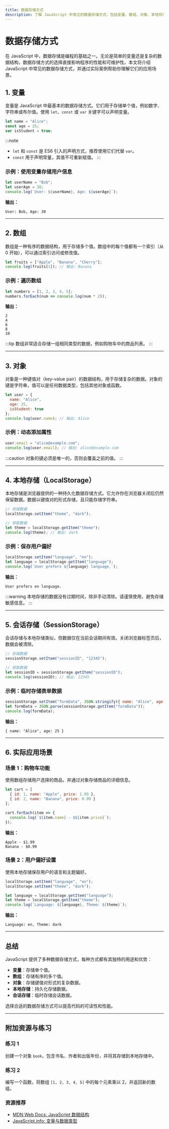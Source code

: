 ```yaml
---
title: 数据存储方式
description: 了解 JavaScript 中常见的数据存储方式，包括变量、数组、对象、本地存储等，并掌握它们的实际应用场景。
---
```


# 数据存储方式

在 JavaScript 中，数据存储是编程的基础之一。无论是简单的变量还是复杂的数据结构，数据存储方式的选择直接影响程序的性能和可维护性。本文将介绍 JavaScript 中常见的数据存储方式，并通过实际案例帮助你理解它们的应用场景。

## 1. 变量

变量是 JavaScript 中最基本的数据存储方式。它们用于存储单个值，例如数字、字符串或布尔值。使用 `let`、`const` 或 `var` 关键字可以声明变量。

```javascript
let name = "Alice";
const age = 25;
var isStudent = true;
```

:::note
- `let` 和 `const` 是 ES6 引入的声明方式，推荐使用它们代替 `var`。
- `const` 用于声明常量，其值不可重新赋值。
:::

### 示例：使用变量存储用户信息
```javascript
let userName = "Bob";
let userAge = 30;
console.log(`User: ${userName}, Age: ${userAge}`);
```

**输出：**
```
User: Bob, Age: 30
```

---

## 2. 数组

数组是一种有序的数据结构，用于存储多个值。数组中的每个值都有一个索引（从 0 开始），可以通过索引访问或修改值。

```javascript
let fruits = ["Apple", "Banana", "Cherry"];
console.log(fruits[1]); // 输出: Banana
```

### 示例：遍历数组
```javascript
let numbers = [1, 2, 3, 4, 5];
numbers.forEach(num => console.log(num * 2));
```

**输出：**
```
2
4
6
8
10
```

:::tip
数组非常适合存储一组相同类型的数据，例如购物车中的商品列表。
:::

---

## 3. 对象

对象是一种键值对（key-value pair）的数据结构，用于存储复杂的数据。对象的键是字符串，值可以是任何数据类型，包括其他对象或函数。

```javascript
let user = {
  name: "Alice",
  age: 25,
  isStudent: true
};
console.log(user.name); // 输出: Alice
```

### 示例：动态添加属性
```javascript
user.email = "alice@example.com";
console.log(user.email); // 输出: alice@example.com
```

:::caution
对象的键必须是唯一的，否则会覆盖之前的值。
:::

---

## 4. 本地存储（LocalStorage）

本地存储是浏览器提供的一种持久化数据存储方式。它允许你在浏览器关闭后仍然保留数据。数据以键值对的形式存储，且只能存储字符串。

```javascript
// 存储数据
localStorage.setItem("theme", "dark");

// 获取数据
let theme = localStorage.getItem("theme");
console.log(theme); // 输出: dark
```

### 示例：保存用户偏好
```javascript
localStorage.setItem("language", "en");
let language = localStorage.getItem("language");
console.log(`User prefers ${language} language.`);
```

**输出：**
```
User prefers en language.
```

:::warning
本地存储的数据没有过期时间，除非手动清除。请谨慎使用，避免存储敏感信息。
:::

---

## 5. 会话存储（SessionStorage）

会话存储与本地存储类似，但数据仅在当前会话期间有效。关闭浏览器标签页后，数据会被清除。

```javascript
// 存储数据
sessionStorage.setItem("sessionID", "12345");

// 获取数据
let sessionID = sessionStorage.getItem("sessionID");
console.log(sessionID); // 输出: 12345
```

### 示例：临时存储表单数据
```javascript
sessionStorage.setItem("formData", JSON.stringify({ name: "Alice", age: 25 }));
let formData = JSON.parse(sessionStorage.getItem("formData"));
console.log(formData);
```

**输出：**
```
{ name: "Alice", age: 25 }
```

---

## 6. 实际应用场景

### 场景 1：购物车功能
使用数组存储用户选择的商品，并通过对象存储商品的详细信息。

```javascript
let cart = [
  { id: 1, name: "Apple", price: 1.99 },
  { id: 2, name: "Banana", price: 0.99 }
];

cart.forEach(item => {
  console.log(`${item.name} - $${item.price}`);
});
```

**输出：**
```
Apple - $1.99
Banana - $0.99
```

### 场景 2：用户偏好设置
使用本地存储保存用户的语言和主题偏好。

```javascript
localStorage.setItem("language", "en");
localStorage.setItem("theme", "dark");

let language = localStorage.getItem("language");
let theme = localStorage.getItem("theme");
console.log(`Language: ${language}, Theme: ${theme}`);
```

**输出：**
```
Language: en, Theme: dark
```

---

## 总结

JavaScript 提供了多种数据存储方式，每种方式都有其独特的用途和优势：
- **变量**：存储单个值。
- **数组**：存储有序的多个值。
- **对象**：存储键值对形式的复杂数据。
- **本地存储**：持久化存储数据。
- **会话存储**：临时存储会话数据。

选择合适的数据存储方式可以提高代码的可读性和性能。

---

## 附加资源与练习

### 练习 1
创建一个对象 `book`，包含书名、作者和出版年份，并将其存储到本地存储中。

### 练习 2
编写一个函数，将数组 `[1, 2, 3, 4, 5]` 中的每个元素乘以 2，并返回新的数组。

### 资源推荐
- [MDN Web Docs: JavaScript 数据结构](https://developer.mozilla.org/zh-CN/docs/Web/JavaScript/Data_structures)
- [JavaScript.info: 变量与数据类型](https://javascript.info/variables)